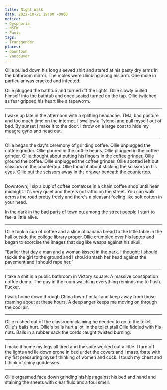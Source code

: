 ```yaml
---
title: Night Walk
date: 2022-10-21 19:00 -0800
notice:
- Dysphoria
- NSFW
- Panic
tags:
- Transgender
places:
- Downtown
- Vancouver
---
```


Ollie pulled down his long sleeved shirt and stared at his pasty dry
arms in the bathroom mirror. The moles were climbing along his
arm. One mole in particular was cracked and infected.


Ollie plugged the bathtub and turned off the lights. Ollie slowly
pulled himself into the bathtub and once seated turned on the
tap. Ollie twitched as fear gripped his heart like a tapeworm.

***

I wake up late in the afternoon with a splitting
headache. <Abbr>TMJ</Abbr>, bad posture and too much time on the
internet. I swallow a Tylenol and pull myself out of bed. By sunset I
make it to the door. I throw on a large coat to hide my meagre gyno
and head out.

***

Ollie began the day's ceremony of grinding coffee. Ollie unplugged the
coffee grinder. Ollie poured in the coffee beans. Ollie plugged in the
coffee grinder. Ollie thought about putting his fingers in the coffee
grinder. Ollie ground the coffee. Ollie unplugged the coffee
grinder. Ollie spotted left out scissors on the countertop. Ollie
thought about sticking the scissors in his eyes. Ollie put the
scissors away in the drawer beneath the countertop.

***

Downtown, I sip a cup of coffee comatose in a chain coffee shop until
near midnight. It's very quiet and there's no traffic on the
street. You can walk across the road pretty freely and there's a
pleasant feeling like soft cotton in your head.

In the dark in the bad parts of town out among the street people I
start to feel a little alive.

***

Ollie took a cup of coffee and a slice of banana bread to the little
table in the hall outside the college library proper. Ollie crumpled
over his laptop and began to exorcise the images that dug like wasps
against his skull.

<P><Q>Earlier that day a man and a woman kissed in the park. I
thought: I should tackle the girl to the ground and I should smash her
head against the pavement and I should rape her.</Q></P>

***

I take a shit in a public bathroom in Victory square. A massive
constipation coffee dump. The guy in the room watching everything
reminds me to flush. Fucker.

I walk home down through China town. I'm tall and keep away from those
roaming about at these hours. A deep anger keeps me moving on through
the cool air.

***

Ollie rushed out of the classroom claiming he needed to go to the
toilet. Ollie's balls hurt. Ollie's balls hurt a lot. In the toilet
stall Ollie fiddled with his nuts. Balls in a rubber sack the cords
caught twisted burning.

***

I make it home my legs all tired and the spite worked out a little. I
turn off the lights and lie down prone in bed under the covers and I
masturbate with my fist pressuring myself thinking of women and
cock. I touch my chest and I think of shiny goddesses.

***

Ollie orgasmed face down grinding his hips against his bed and hand
and staining the sheets with clear fluid and a foul smell.
